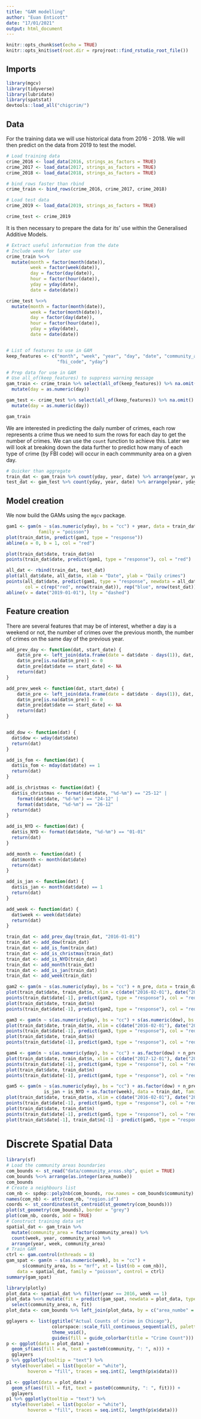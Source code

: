 ```yaml
---
title: "GAM modelling"
author: "Euan Enticott"
date: "17/01/2021"
output: html_document
---
```


```r
knitr::opts_chunk$set(echo = TRUE)
knitr::opts_knit$set(root.dir = rprojroot::find_rstudio_root_file())
```

## Imports

```r
library(mgcv)
library(tidyverse)
library(lubridate)
library(spatstat)
devtools::load_all("chigcrim/")
```

## Data

For the training data we will use historical data from 2016 - 2018. We will then predict on the data from 2019 to test the model.
```r
# Load training data
crime_2016 <- load_data(2016, strings_as_factors = TRUE)
crime_2017 <- load_data(2017, strings_as_factors = TRUE)
crime_2018 <- load_data(2018, strings_as_factors = TRUE)

# bind_rows faster than rbind
crime_train <- bind_rows(crime_2016, crime_2017, crime_2018)

```

```r
# Load test data
crime_2019 <- load_data(2019, strings_as_factors = TRUE)

crime_test <- crime_2019
```

It is then necessary to prepare the data for its' use within the Generalised Additive Models. 

```r
# Extract useful information from the date
# Include week for later use
crime_train %<>%
  mutate(month = factor(month(date)),
         week = factor(week(date)),
         day = factor(day(date)),
         hour = factor(hour(date)),
         yday = yday(date),
         date = date(date)) 

crime_test %<>%
  mutate(month = factor(month(date)),
         week = factor(month(date)),
         day = factor(day(date)),
         hour = factor(hour(date)),
         yday = yday(date),
         date = date(date)) 


# List of features to use in GAM
keep_features <- c("month", "week", "year", "day", "date", "community_area", 
                   "fbi_code", "yday")

# Prep data for use in GAM
# Use all_of(keep_features) to suppress warning message
gam_train <- crime_train %>% select(all_of(keep_features)) %>% na.omit() %>% 
  mutate(day = as.numeric(day))

gam_test <- crime_test %>% select(all_of(keep_features)) %>% na.omit() %>% 
  mutate(day = as.numeric(day))

gam_train
```

We are interested in predicting the daily number of crimes, each row represents a crime thus we need to sum the rows for each day to get the number of crimes. We can use the `count` function to achieve this. Later we will look at breaking down the data further to predict how many of each type of crime (by FBI code) will occur in each commmunity area on a given day.

```r
# Quicker than aggregate
train_dat <- gam_train %>% count(yday, year, date) %>% arrange(year, yday)
test_dat <- gam_test %>% count(yday, year, date) %>% arrange(year, yday)
```

## Model creation

We now build the GAMs using the `mgcv` package.

```r
gam1 <- gam(n ~ s(as.numeric(yday), bs = "cc") + year, data = train_dat, 
            family = "poisson")
plot(train_dat$n, predict(gam1, type = "response"))
abline(a = 0, b = 1, col = "red")

plot(train_dat$date, train_dat$n)
points(train_dat$date, predict(gam1, type = "response"), col = "red")

all_dat <- rbind(train_dat, test_dat)
plot(all_dat$date, all_dat$n, xlab = "Date", ylab = "Daily crimes")
points(all_dat$date, predict(gam1, type = "response", newdata = all_dat), 
       col = c(rep("red", nrow(train_dat)), rep("blue", nrow(test_dat))))
abline(v = date("2019-01-01"), lty = "dashed")
```

## Feature creation

There are several features that may be of interest, whether a day is a weekend or not, the number of crimes over the previous month, the number of crimes on the same day of the previous year. 

```r
add_prev_day <- function(dat, start_date) {
    dat$n_pre <- left_join(data.frame(date = dat$date - days(1)), dat, by = "date")$n
    dat$n_pre[is.na(dat$n_pre)] <- 0
    dat$n_pre[dat$date == start_date] <- NA
    return(dat)
}

add_prev_week <- function(dat, start_date) {
    dat$n_pre <- left_join(data.frame(date = dat$date - days(1)), dat, by = "date")$n
    dat$n_pre[is.na(dat$n_pre)] <- 0
    dat$n_pre[dat$date == start_date] <- NA
    return(dat)
}


add_dow <- function(dat) {
  dat$dow <- wday(dat$date)
  return(dat)
}

add_is_fom <- function(dat) {
  dat$is_fom <- mday(dat$date) == 1
  return(dat)
}

add_is_christmas <- function(dat) {
  dat$is_christmas <- format(dat$date, "%d-%m") == "25-12" | 
    format(dat$date, "%d-%m") == "24-12" |
    format(dat$date, "%d-%m") == "26-12"
  return(dat)
}

add_is_NYD <- function(dat) {
  dat$is_NYD <- format(dat$date, "%d-%m") == "01-01" 
  return(dat)
}

add_month <- function(dat) {
  dat$month <- month(dat$date)
  return(dat)
}

add_is_jan <- function(dat) {
  dat$is_jan <- month(dat$date) == 1
  return(dat)
}

add_week <- function(dat) {
  dat$week <- week(dat$date)
  return(dat)
}

train_dat <- add_prev_day(train_dat, "2016-01-01")
train_dat <- add_dow(train_dat)
train_dat <- add_is_fom(train_dat)
train_dat <- add_is_christmas(train_dat)
train_dat <- add_is_NYD(train_dat)
train_dat <- add_month(train_dat)
train_dat <- add_is_jan(train_dat)
train_dat <- add_week(train_dat)
```

```r
gam2 <- gam(n ~ s(as.numeric(yday), bs = "cc") + n_pre, data = train_dat, family = "poisson")
plot(train_dat$date, train_dat$n, xlim = c(date("2016-02-01"), date("2016-02-28")))
points(train_dat$date[-1], predict(gam2, type = "response"), col = "red")
plot(train_dat$date, train_dat$n)
points(train_dat$date[-1], predict(gam2, type = "response"), col = "red")

```

```r
gam3 <- gam(n ~ s(as.numeric(yday), bs = "cc") + s(as.numeric(dow), bs = "cr", k = 5) + n_pre, data = train_dat, family = "poisson")
plot(train_dat$date, train_dat$n, xlim = c(date("2016-02-01"), date("2016-02-28")))
points(train_dat$date[-1], predict(gam3, type = "response"), col = "red")
plot(train_dat$date, train_dat$n)
points(train_dat$date[-1], predict(gam3, type = "response"), col = "red")
```
```r
gam4 <- gam(n ~ s(as.numeric(yday), bs = "cc") + as.factor(dow) + n_pre, data = train_dat, family = "poisson")
plot(train_dat$date, train_dat$n, xlim = c(date("2017-12-01"), date("2018-02-28")))
points(train_dat$date[-1], predict(gam4, type = "response"), col = "red")
plot(train_dat$date, train_dat$n)
points(train_dat$date[-1], predict(gam4, type = "response"), col = "red")
```

```r
gam5 <- gam(n ~ s(as.numeric(yday), bs = "cc") + as.factor(dow) + n_pre + is_fom + is_christmas + 
              is_jan + is_NYD + as.factor(week), data = train_dat, family = "poisson")
plot(train_dat$date, train_dat$n, xlim = c(date("2016-02-01"), date("2016-02-28")))
points(train_dat$date[-1], predict(gam5, type = "response"), col = "red")
plot(train_dat$date, train_dat$n)
points(train_dat$date[-1], predict(gam5, type = "response"), col = "red")
plot(train_dat$date[-1], train_dat$n[-1] - predict(gam5, type = "response"))
```

# Discrete Spatial Data

```r
library(sf)
# Load the community areas boundaries
com_bounds <- st_read("data/community_areas.shp", quiet = TRUE)
com_bounds %<>% arrange(as.integer(area_numbe))
com_bounds
# Create a neighbours list
com_nb <- spdep::poly2nb(com_bounds, row.names = com_bounds$community)
names(com_nb) <- attr(com_nb, "region.id")
coords <- st_coordinates(st_centroid(st_geometry(com_bounds)))
plot(st_geometry(com_bounds), border = "grey")
plot(com_nb, coords, add = TRUE)
# Construct training data set
spatial_dat <- gam_train %>% 
  mutate(community_area = factor(community_area)) %>%
  count(week, year, community_area) %>%
  arrange(year, week, community_area)
# Train GAM
ctrl <- gam.control(nthreads = 8)
gam_spat <- gam(n ~ s(as.numeric(week), bs = "cc") + 
      s(community_area, bs = "mrf", xt = list(nb = com_nb)),
    data = spatial_dat, family = "poisson", control = ctrl)
summary(gam_spat)
```

```r
library(plotly)
plot_data <- spatial_dat %>% filter(year == 2016, week == 1)
plot_data %<>% mutate(fit = predict(gam_spat, newdata = plot_data, type = "response")) %>%
  select(community_area, n, fit)
plot_data <- com_bounds %>% left_join(plot_data, by = c("area_numbe" = "community_area"))

gglayers <- list(ggtitle("Actual Counts of Crime in Chicago"),
                 colorspace::scale_fill_continuous_sequential(5, palette = "Inferno"),
                 theme_void(),
                 guides(fill = guide_colorbar(title = "Crime Count")))
p <- ggplot(data = plot_data) +
  geom_sf(aes(fill = n, text = paste0(community, ": ", n))) +
  gglayers
p %>% ggplotly(tooltip = "text") %>% 
  style(hoverlabel = list(bgcolor = "white"), 
        hoveron = "fill", traces = seq.int(2, length(p$x$data)))

p1 <- ggplot(data = plot_data) +
  geom_sf(aes(fill = fit, text = paste0(community, ": ", fit))) +
  gglayers
p1 %>% ggplotly(tooltip = "text") %>% 
  style(hoverlabel = list(bgcolor = "white"), 
        hoveron = "fill", traces = seq.int(2, length(p$x$data)))
```